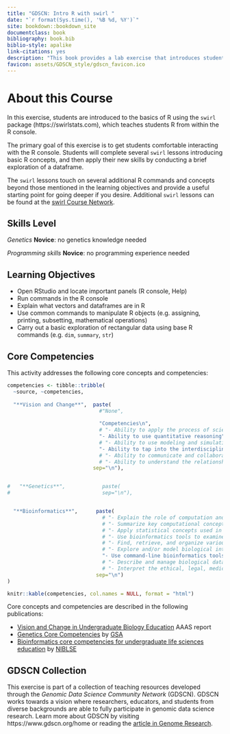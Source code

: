 ```yaml
---
title: "GDSCN: Intro R with swirl "
date: "`r format(Sys.time(), '%B %d, %Y')`"
site: bookdown::bookdown_site
documentclass: book
bibliography: book.bib
biblio-style: apalike
link-citations: yes
description: "This book provides a lab exercise that introduces students to the basics of R programming."
favicon: assets/GDSCN_style/gdscn_favicon.ico
---
```


# About this Course {-}

In this exercise, students are introduced to the basics of R using the `swirl` package (https://swirlstats.com), which teaches students R from within the R console.

The primary goal of this exercise is to get students comfortable interacting with the R console.  Students will complete several `swirl` lessons introducing basic R concepts, and then apply their new skills by conducting a brief exploration of a dataframe.

The `swirl` lessons touch on several additional R commands and concepts beyond those mentioned in the learning objectives and provide a useful starting point for going deeper if you desire.  Additional `swirl` lessons can be found at the [swirl Course Network](http://swirlstats.com/scn/).

## Skills Level {-} 

::: {.notice}
_Genetics_
**Novice**: no genetics knowledge needed

_Programming skills_
**Novice**: no programming experience needed
:::

## Learning Objectives {-}

- Open RStudio and locate important panels (R console, Help)
- Run commands in the R console
- Explain what vectors and dataframes are in R
- Use common commands to manipulate R objects (e.g. assigning, printing, subsetting, mathematical operations)
- Carry out a basic exploration of rectangular data using base R commands (e.g. `dim`, `summary`, `str`)

## Core Competencies {-}

This activity addresses the following core concepts and competencies:

```r
competencies <- tibble::tribble(
  ~source, ~competencies,
  
  "**Vision and Change**",  paste(
                              #"None",
                              
                              "Competencies\n",
                              # "- Ability to apply the process of science",
                              "- Ability to use quantitative reasoning",
                              # "- Ability to use modeling and simulation",
                              "- Ability to tap into the interdisciplinary nature of science",
                              # "- Ability to communicate and collaborate with other disciplines",
                              # "- Ability to understand the relationship between science and society",
                            sep="\n"),


#   "**Genetics**",            paste(
#                              sep="\n"),


  "**Bioinformatics**",      paste(
                               # "- Explain the role of computation and data mining in addressing hypothesis-driven and hypothesis-generating questions within the life sciences",
                               # "- Summarize key computational concepts, such as algorithms and relational databases, and their applications in the life sciences",
                               # "- Apply statistical concepts used in bioinformatics",
                               # "- Use bioinformatics tools to examine complex biological problems in evolution, information flow, and other important areas of biology",
                               # "- Find, retrieve, and organize various types of biological data",
                               # "- Explore and/or model biological interactions, networks and data integration using bioinformatics",
                               "- Use command-line bioinformatics tools and write simple computer scripts",
                               # "- Describe and manage biological data types, structure, and reproducibility",
                               # "- Interpret the ethical, legal, medical, and social implications of biological data",
                             sep="\n")
)

knitr::kable(competencies, col.names = NULL, format = "html")
```

Core concepts and competencies are described in the following publications:

  - [Vision and Change in Undergraduate Biology Education](https://visionandchange.org/) AAAS report
  - [Genetics Core Competencies](https://genetics-gsa.org/education/genetics-learning-framework/) by [GSA](https://genetics-gsa.org/)
  - [Bioinformatics core competencies for undergraduate life sciences education](https://doi.org/10.1371/journal.pone.0196878) by [NIBLSE](https://qubeshub.org/community/groups/niblse)

## GDSCN Collection {-}

This exercise is part of a collection of teaching resources developed through the *Genomic Data Science Community Network* (GDSCN). GDSCN works towards a vision where researchers, educators, and students from diverse backgrounds are able to fully participate in genomic data science research.  Learn more about GDSCN by visiting https://www.gdscn.org/home or reading the [article in Genome Research](https://doi.org/10.1101/gr.276496.121).


